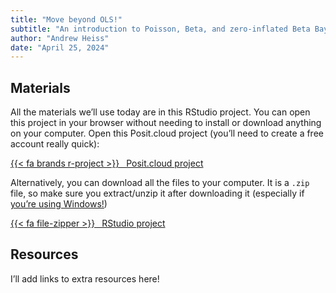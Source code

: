 ```yaml
---
title: "Move beyond OLS!"
subtitle: "An introduction to Poisson, Beta, and zero-inflated Beta Bayesian distributional regression models"
author: "Andrew Heiss"
date: "April 25, 2024"
---
```


## Materials

All the materials we'll use today are in this RStudio project. You can open this project in your browser without needing to install or download anything on your computer. Open this Posit.cloud project (you'll need to create a free account really quick):

<p class="text-center"><a class="btn btn-info btn-lg" target="_blank" href="https://posit.cloud/content/8097552">{{< fa brands r-project >}} &ensp;Posit.cloud project</a></p>

Alternatively, you can download all the files to your computer. It is a `.zip` file, so make sure you extract/unzip it after downloading it (especially if [you're using Windows!](https://evalsp24.classes.andrewheiss.com/resource/unzipping.html))

<p class="text-center"><a class="btn btn-info btn-lg" target="_blank" href="examples.zip">{{< fa file-zipper >}} &ensp;RStudio project</a></p>

## Resources

I'll add links to extra resources here!
